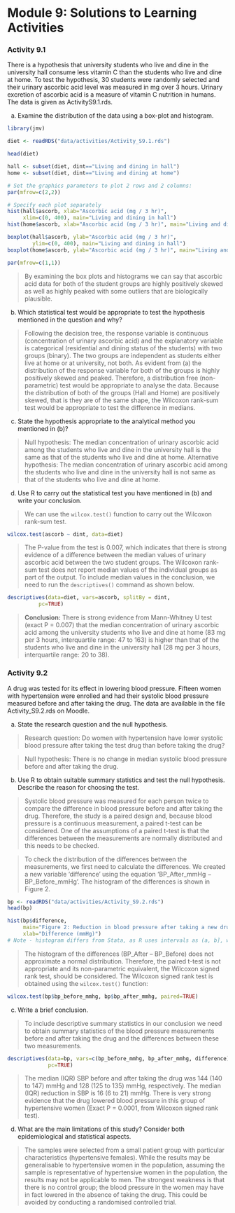 # Module 9: Solutions to Learning Activities {-}

### Activity 9.1 {-}

There is a hypothesis that university students who live and dine in the university hall consume less vitamin C than the students who live and dine at home. To test the hypothesis, 30 students were randomly selected and their urinary ascorbic acid level was measured in mg over 3 hours. Urinary excretion of ascorbic acid is a measure of vitamin C nutrition in humans. The data is given as ActivityS9.1.rds.

a) Examine the distribution of the data using a box-plot and histogram.

```r
library(jmv)

diet <- readRDS("data/activities/Activity_S9.1.rds")

head(diet)

hall <- subset(diet, dint=="Living and dining in hall")
home <- subset(diet, dint=="Living and dining at home")

# Set the graphics parameters to plot 2 rows and 2 columns:
par(mfrow=c(2,2))

# Specify each plot separately
hist(hall$ascorb, xlab="Ascorbic acid (mg / 3 hr)",
     xlim=c(0, 400), main="Living and dining in hall")
hist(home$ascorb, xlab="Ascorbic acid (mg / 3 hr)", main="Living and dining at home")

boxplot(hall$ascorb, ylab="Ascorbic acid (mg / 3 hr)", 
        ylim=c(0, 400), main="Living and dining in hall")
boxplot(home$ascorb, ylab="Ascorbic acid (mg / 3 hr)", main="Living and dining at home")

par(mfrow=c(1,1))

```

> By examining the box plots and histograms we can say that ascorbic acid data for both of the student groups are highly positively skewed as well as highly peaked with some outliers that are biologically plausible.

b) Which statistical test would be appropriate to test the hypothesis mentioned in the question and why?

> Following the decision tree, the response variable is continuous (concentration of urinary ascorbic acid) and the explanatory variable is categorical (residential and dining status of the students) with two groups (binary). The two groups are independent as students either live at home or at university, not both. As evident from (a) the distribution of the response variable for both of the groups is highly positively skewed and peaked. Therefore, a distribution free (non-parametric) test would be appropriate to analyse the data. Because the distribution of both of the groups (Hall and Home) are positively skewed, that is they are of the same shape, the Wilcoxon rank-sum test would be appropriate to test the difference in medians.

c) State the hypothesis appropriate to the analytical method you mentioned in (b)?

> Null hypothesis: The median concentration of urinary ascorbic acid among the students who live and dine in the university hall is the same as that of the students who live and dine at home.
> Alternative hypothesis: The median concentration of urinary ascorbic acid among the students who live and dine in the university hall is not same as that of the students who live and dine at home.

d) Use R to carry out the statistical test you have mentioned in (b) and write your conclusion.

> We can use the `wilcox.test()` function to carry out the Wilcoxon rank-sum test.

```r
wilcox.test(ascorb ~ dint, data=diet)
```

> The P-value from the test is 0.007, which indicates that there is strong evidence of a difference between the median values of urinary ascorbic acid between the two student groups. The Wilcoxon rank-sum test does not report median values of the individual groups as part of the output. To include median values in the conclusion, we need to run the `descriptives()` command as shown below.

```r
descriptives(data=diet, vars=ascorb, splitBy = dint,
          pc=TRUE)   
```

> **Conclusion:** There is strong evidence from Mann-Whitney U test (exact P = 0.007) that the median concentration of urinary ascorbic acid among the university students who live and dine at home (83 mg per 3 hours, interquartile range: 47 to 163) is higher than that of the students who live and dine in the university hall (28 mg per 3 hours, interquartile range: 20 to 38).

### Activity 9.2 {-}

A drug was tested for its effect in lowering blood pressure. Fifteen women with hypertension were enrolled and had their systolic blood pressure measured before and after taking the drug. The data are available in the file Activity_S9.2.rds on Moodle.

a) State the research question and the null hypothesis.

> Research question: Do women with hypertension have lower systolic blood pressure after taking the test drug than before taking the drug? 

> Null hypothesis: There is no change in median systolic blood pressure before and after taking the drug.

b) Use R to obtain suitable summary statistics and test the null hypothesis. Describe the reason for choosing the test.

> Systolic blood pressure was measured for each person twice to compare the difference in blood pressure before and after taking the drug. Therefore, the study is a paired design and, because blood pressure is a continuous measurement, a paired t-test can be considered. One of the assumptions of a paired t-test is that the differences between the measurements are normally distributed and this needs to be checked.

> To check the distribution of the differences between the measurements, we first need to calculate the differences. We created a new variable ‘difference’ using the equation ‘BP_After_mmHg − BP_Before_mmHg’. The histogram of the differences is shown in Figure 2.

```r
bp <- readRDS("data/activities/Activity_S9.2.rds")
head(bp)

hist(bp$difference,
     main="Figure 2: Reduction in blood pressure after taking a new drug",
     xlab="Difference (mmHg)")
# Note - histogram differs from Stata, as R uses intervals as (a, b], where as Stata uses [a, b).
```

> The histogram of the differences (BP_After – BP_Before) does not approximate a normal distribution. Therefore, the paired t-test is not appropriate and its non-parametric equivalent, the Wilcoxon signed rank test, should be considered.
The Wilcoxon signed rank test is obtained using the `wilcox.test()` function:

```r
wilcox.test(bp$bp_before_mmhg, bp$bp_after_mmhg, paired=TRUE)
```

c) Write a brief conclusion.

> To include descriptive summary statistics in our conclusion we need to obtain summary statistics of the blood pressure measurements before and after taking the drug and the differences between these two measurements.


```r
descriptives(data=bp, vars=c(bp_before_mmhg, bp_after_mmhg, difference),
             pc=TRUE)
```

> The median (IQR) SBP before and after taking the drug was 144 (140 to 147) mmHg and 128 (125 to 135) mmHg, respectively. The median (IQR) reduction in SBP is 16 (6 to 21) mmHg. There is very strong evidence that the drug lowered blood pressure in this group of hypertensive women (Exact P = 0.0001, from Wilcoxon signed rank test).

d) What are the main limitations of this study? Consider both epidemiological and statistical aspects.

> The samples were selected from a small patient group with particular characteristics (hypertensive females). While the results may be generalisable to hypertensive women in the population, assuming the sample is representative of hypertensive women in the population, the results may not be applicable to men. The strongest weakness is that there is no control group; the blood pressure in the women may have in fact lowered in the absence of taking the drug. This could be avoided by conducting a randomised controlled trial. 
